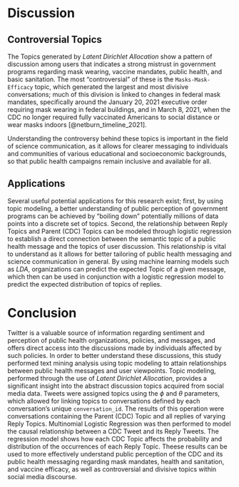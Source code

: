 # Discussion

## Controversial Topics

The Topics generated by *Latent Dirichlet Allocation* show a pattern of discussion among users that indicates a strong mistrust in government programs regarding mask wearing, vaccine mandates, public health, and basic sanitation. The most "controversial" of these is the `Masks-Mask-Efficacy` topic, which generated the largest and most divisive conversations; much of this division is linked to changes in federal mask mandates, specifically around the January 20, 2021 executive order requiring mask wearing in federal buildings, and in March 8, 2021, when the CDC no longer required fully vaccinated Americans to social distance or wear masks indoors [@netburn_timeline_2021]. 

Understanding the controversy behind these topics is important in the field of science communication, as it allows for clearer messaging to individuals and communities of various educational and socioeconomic backgrounds, so that public health campaigns remain inclusive and available for all.

## Applications

Several useful potential applications for this research exist; first, by using topic modeling, a better understanding of public perception of government programs can be achieved by "boiling down" potentially millions of data points into a discrete set of topics. Second, the relationship between Reply Topics and Parent (CDC) Topics can be modeled through logistic regression to establish a direct connection between the semantic topic of a public health message and the topics of user discussion. This relationship is vital to understand as it allows for better tailoring of public health messaging and science communication in general. By using machine learning models such as *LDA*, organizations can predict the expected Topic of a given message, which then can be used in conjunction with a logistic regression model to predict the expected distribution of topics of replies.


# Conclusion

Twitter is a valuable source of information regarding sentiment and perception of public health organizations, policies, and messages, and offers direct access into the discussions made by individuals affected by such policies. In order to better understand these discussions, this study performed text mining analysis using topic modeling to attain relationships between public health messages and user viewpoints. Topic modeling, performed through the use of *Latent Dirichlet Allocation*, provides a significant insight into the abstract discussion topics acquired from social media data. Tweets were assigned topics using the $\phi$ and $\theta$ parameters, which allowed for linking topics to conversations defined by each conversation's unique `conversation_id`. The results of this operation were conversations containing the Parent (CDC) Topic and all replies of varying Reply Topics. Multinomial Logistic Regression was then performed to model the causal relationship between a CDC Tweet and its Reply Tweets. The regression model shows how each CDC Topic affects the probability and distribution of the occurrences of each Reply Topic. Theese results can be used to more effectively understand public perception of the CDC and its public health messaging regarding mask mandates, health and sanitation, and vaccine efficacy, as well as controversial and divisive topics within social media discourse.